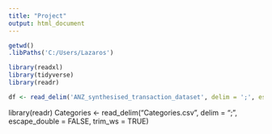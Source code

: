 ```yaml
---
title: "Project"
output: html_document
---
```


```R
getwd()
.libPaths('C:/Users/Lazaros')
```

```R
library(readxl)
library(tidyverse)
library(readr)
```

```R
df <- read_delim('ANZ_synthesised_transaction_dataset', delim = ';', escape_double = FALSE, trim_ws = TRUE)
```

library(readr)
Categories <- read_delim("Categories.csv", 
    delim = ";", escape_double = FALSE, trim_ws = TRUE)